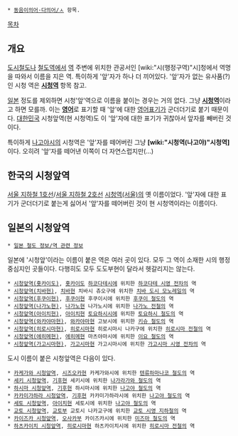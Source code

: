  * [[동음이의어·다의어/ㅅ]] 항목.

[[목차]]
== 개요 ==
[[도시철도]]나 [[철도]]역에서 [[역]] 주변에 위치한 관공서인 [wiki:"시(행정구역)"시]청에서 역명을 따와서 이름을 지은 역. 특이하게 '앞'자가 하나 더 끼어있다. '앞'자가 없는 유사품(?)인 시청 역은 '''[[시청역]]''' 항목 참고.

[[일본]] 정도를 제외하면 시청'앞'역으로 이름을 붙이는 경우는 거의 없다. 그냥 '''[[시청역]]'''이라고 하면 모를까. 이는 '''[[영어]]'''로 표기할 때 '앞'에 대한 [[영어]]표기가 군더더기로 붙기 때문이다. [[대한민국]] 시청앞역(현 시청역)도 이 '앞'자에 대한 표기가 귀찮아서 앞자를 빼버린 것이다.

특이하게 [[나고야]]시의 시청역은 '앞'자를 떼어버린 그냥 '''[wiki:"시청역(나고야)"시청역]'''이다. 오히려 '앞'자를 떼어낸 이쪽이 더 자연스럽지만(...) 

== 한국의 시청앞역 ==
[[서울 지하철 1호선]]/[[서울 지하철 2호선]] [[시청역(서울)]]의 옛 이름이었다. '앞'자에 대한 표기가 군더더기로 붙는게 싫어서 '앞'자를 떼어버린 것이 현 시청역이라는 이름이다.

== 일본의 시청앞역 ==
{{{+1 市役所前 / Shiyakushomae Station}}}
 * [[일본 철도 정보/역 관련 정보]]

일본에 '시청앞'이라는 이름이 붙은 역은 여러 곳이 있다. 모두 그 역이 소재한 시의 행정 중심지인 곳들이다. 다행히도 모두 도도부현이 달라서 헷갈리지는 않는다.

 * [[시청앞역(홋카이도)]], [[홋카이도]] [[하코다테]]시에 위치한 [[하코다테 시영 전차]]의 역
 * [[시청앞역(치바현)]], [[치바]]현 치바시 츄오구에 위치한 [[치바 도시 모노레일]]의 역
 * [[시청앞역(후쿠이현)]], [[후쿠이]]현 후쿠이시에 위치한 [[후쿠이 철도]]의 역
 * [[시청앞역(나가노현)]], [[나가노]]현 나가노시에 위치한 [[나가노 전철]]의 역
 * [[시청앞역(아이치현)]], [[아이치]]현 [[토요하시]]시에 위치한 [[토요하시 철도]]의 역
 * [[시청앞역(와카야마현)]], [[와카야마]]현 고보시에 위치한 [[키슈 철도]]의 역
 * [[시청앞역(히로시마현)]], [[히로시마]]현 히로시마시 나카구에 위치한 [[히로시마 전철]]의 역
 * [[시청앞역(에히메현)]], [[에히메]]현 마츠야마시에 위치한 [[이요 철도]]의 역
 * [[시청앞역(가고시마현)]], [[가고시마]]현 가고시마시에 위치한 [[가고시마 시영 전차]]의 역

도시 이름이 붙은 시청앞역은 다음이 있다.

 * [[카케가와 시청앞역]], [[시즈오카]]현 카케가와시에 위치한 [[텐류하마나코 철도]]의 역
 * [[세키 시청앞역]], [[기후]]현 세키시에 위치한 [[나가라가와 철도]]의 역
 * [[하시마 시청앞역]], [[기후]]현 하시마시에 위치한 [[나고야 철도]]의 역
 * [[카카미가하라 시청앞역]], [[기후]]현 카카미가하라시에 위치한 [[나고야 철도]]의 역
 * [[세토 시청앞역]], [[아이치]]현 세토시에 위치한 [[나고야 철도]]의 역
 * [[교토 시청앞역]], [[교토]]부 교토시 나카교구에 위치한 [[교토 시영 지하철]]의 역
 * [[카이즈카 시청앞역]], [[오사카]]부 카이즈카시에 위치한 [[미즈마 철도]]의 역
 * [[하츠카이치 시청앞역]], [[히로시마]]현 하츠카이치시에 위치한 [[히로시마 전철]]의 역

